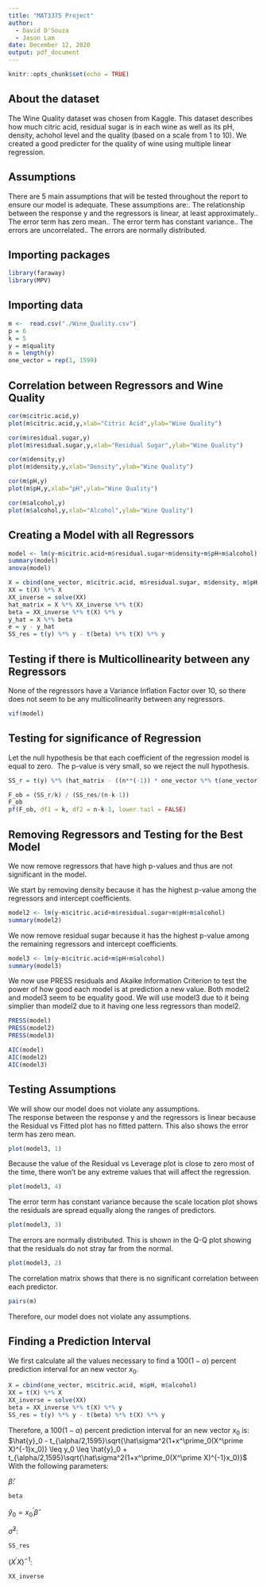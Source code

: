 ---
title: "MAT3375 Project"
author: 
  - David D'Souza 
  - Jason Lam
date: December 12, 2020
output: pdf_document
---

```{r setup, include=FALSE}
knitr::opts_chunk$set(echo = TRUE)
```
## About the dataset
The Wine Quality dataset was chosen from Kaggle. This dataset describes how much citric acid, residual sugar is in each wine as well as its pH, density, achohol level and the quality (based on a scale from 1 to 10). We created a good predicter for the quality of wine using multiple linear regression.

## Assumptions
There are 5 main assumptions that will be tested throughout the report to ensure our model is adequate. These assumptions are:\newline
  1. The relationship between the response y and the regressors is linear, at least approximately.\newline
  2. The error term has zero mean.\newline
  3. The error term has constant variance.\newline
  4. The errors are uncorrelated.\newline
  5. The errors are normally distributed.

## Importing packages
```{r error=FALSE, message=FALSE, warning=FALSE}
library(faraway)
library(MPV)
```

## Importing data

```{r}
m <-  read.csv("./Wine_Quality.csv")
p = 6
k = 5
y = m$quality
n = length(y)
one_vector = rep(1, 1599)
```

## Correlation between Regressors and Wine Quality

```{r}
cor(m$citric.acid,y)
plot(m$citric.acid,y,xlab="Citric Acid",ylab="Wine Quality")

cor(m$residual.sugar,y)
plot(m$residual.sugar,y,xlab="Residual Sugar",ylab="Wine Quality")

cor(m$density,y)
plot(m$density,y,xlab="Density",ylab="Wine Quality")

cor(m$pH,y)
plot(m$pH,y,xlab="pH",ylab="Wine Quality")

cor(m$alcohol,y)
plot(m$alcohol,y,xlab="Alcohol",ylab="Wine Quality")
```

## Creating a Model with all Regressors

```{r}
model <- lm(y~m$citric.acid+m$residual.sugar+m$density+m$pH+m$alcohol)
summary(model)
anova(model)

X = cbind(one_vector, m$citric.acid, m$residual.sugar, m$density, m$pH, m$alcohol)
XX = t(X) %*% X
XX_inverse = solve(XX)
hat_matrix = X %*% XX_inverse %*% t(X)
beta = XX_inverse %*% t(X) %*% y
y_hat = X %*% beta
e = y - y_hat 
SS_res = t(y) %*% y - t(beta) %*% t(X) %*% y
```

## Testing if there is Multicollinearity between any Regressors
None of the regressors have a Variance Inflation Factor over 10, so there does not seem to be any multicolinearity between any regressors.

```{r}
vif(model)
```

## Testing for significance of Regression
Let the null hypothesis be that each coefficient of the regression model is equal to zero.\ 
The p-value is very small, so we reject the null hypothesis.

```{r}
SS_r = t(y) %*% (hat_matrix - ((n**(-1)) * one_vector %*% t(one_vector) )) %*% y

F_ob = (SS_r/k) / (SS_res/(n-k-1))
F_ob
pf(F_ob, df1 = k, df2 = n-k-1, lower.tail = FALSE)
```

## Removing Regressors and Testing for the Best Model
We now remove regressors that have high p-values and thus are not significant in the model.

We start by removing density because it has the highest p-value among the regressors and intercept coefficients.
```{r}
model2 <- lm(y~m$citric.acid+m$residual.sugar+m$pH+m$alcohol)
summary(model2)
```

We now remove residual sugar because it has the highest p-value among the remaining regressors and intercept coefficients.
```{r}
model3 <- lm(y~m$citric.acid+m$pH+m$alcohol)
summary(model3)
```

We now use PRESS residuals and Akaike Information Criterion to test the power of how good each model is at prediction a new value.
Both model2 and model3 seem to be equality good. We will use model3 due to it being simplier than model2 due to it having one less regressors than model2.
```{r}
PRESS(model)
PRESS(model2)
PRESS(model3)

AIC(model)
AIC(model2)
AIC(model3)
```

## Testing Assumptions
We will show our model does not violate any assumptions.\
The response between the response y and the regressors is linear because the Residual vs Fitted plot has no fitted pattern. This also shows the error term has zero mean.
```{r}
plot(model3, 1)
```
Because the value of the Residual vs Leverage plot is close to zero most of the time, there won't be any extreme values that will affect the regression.
```{r}
plot(model3, 4)
```
The error term has constant variance because the scale location plot shows the residuals are spread equally along the ranges of predictors.
```{r}
plot(model3, 3)
```
The errors are normally distributed. This is shown in the Q-Q plot showing that the residuals do not stray far from the normal.
```{r}
plot(model3, 2)
```

The correlation matrix shows that there is no significant correlation between each predictor. 
```{r}
pairs(m)
```
Therefore, our model does not violate any assumptions.

## Finding a Prediction Interval

We first calculate all the values necessary to find a $100(1-\alpha)$ percent prediction interval for an new vector $x_0$.
```{r}
X = cbind(one_vector, m$citric.acid, m$pH, m$alcohol)
XX = t(X) %*% X
XX_inverse = solve(XX)
beta = XX_inverse %*% t(X) %*% y
SS_res = t(y) %*% y - t(beta) %*% t(X) %*% y
```

Therefore, a $100(1-\alpha)$ percent prediction interval for an new vector $x_0$ is:\
$\hat{y}_0 - t_{\alpha/2,1595}\sqrt{\hat\sigma^2(1+x^\prime_0(X^\prime X)^{-1}x_0)} \leq y_0 \leq \hat{y}_0 + t_{\alpha/2,1595}\sqrt{\hat\sigma^2(1+x^\prime_0(X^\prime X)^{-1}x_0)}$\
With the following parameters:

$\hat\beta$:
```{r}
beta
```

$\hat{y}_0 = x^\prime_0 \hat\beta$

$\hat\sigma^2$:
```{r}
SS_res
```

$(X^\prime X)^{-1}$:
```{r}
XX_inverse
```
